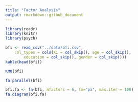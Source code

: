 ```yaml
---
title: "Factor Analysis"
output: rmarkdown::github_document
---
```

```r
library(readr)
library(knitr)
library(psych)
```

```r
bfi <- read_csv("../data/bfi.csv", 
    col_types = cols(X1 = col_skip(), age = col_skip(), 
        education = col_skip(), gender = col_skip()))
kable(head(bfi))
```
```r
KMO(bfi)
```
```r
fa.parallel(bfi)
```
```r
bfi.fa <- fa(bfi, nfactors = 6, fm="pa", max.iter = 100)
fa.diagram(bfi.fa)
```

